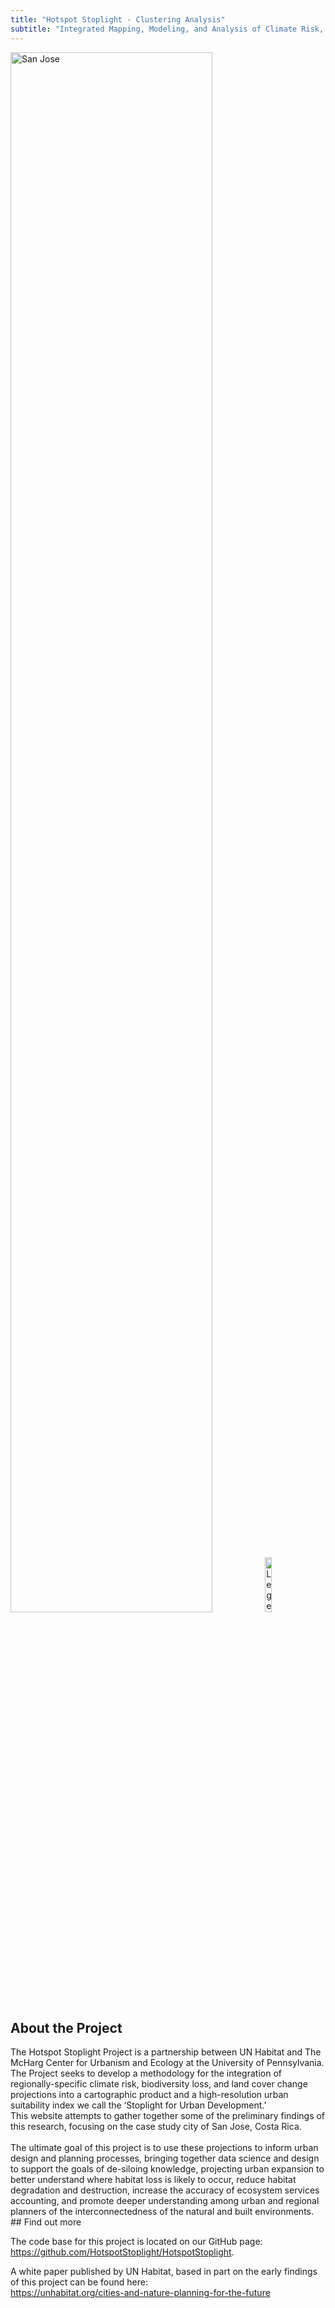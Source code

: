 ```yaml
---
title: "Hotspot Stoplight - Clustering Analysis"
subtitle: "Integrated Mapping, Modeling, and Analysis of Climate Risk, Biodiversity Loss, and Urban Expansion"
---
```

![San Jose](/images/SanJose-01.png){width=80%}
![Legend](/images/Legend_darkmode.png){width=15%}

## About the Project

The Hotspot Stoplight Project is a partnership between UN Habitat and The McHarg Center for Urbanism and Ecology at the University of Pennsylvania. The Project seeks to develop a methodology for the integration of regionally-specific climate risk, biodiversity loss, and land cover change projections into a cartographic product and a high-resolution urban suitability index we call the 'Stoplight for Urban Development.'
<br>
This website attempts to gather together some of the preliminary findings of this research, focusing on the case study city of San Jose, Costa Rica.
<br>
<br>
The ultimate goal of this project is to use these projections to inform urban design and planning processes, bringing together data science and design to support the goals of de-siloing knowledge, projecting urban expansion to better understand where habitat loss is likely to occur, reduce habitat degradation and destruction, increase the accuracy of ecosystem services accounting, and promote deeper understanding among urban and regional planners of the interconnectedness of the natural and built environments.
<br>
## Find out more

The code base for this project is located on our GitHub page: <br>
[https://github.com/HotspotStoplight/HotspotStoplight](https://github.com/HotspotStoplight/HotspotStoplight).

A white paper published by UN Habitat, based in part on the early findings of this project can be found here: <br>
[https://unhabitat.org/cities-and-nature-planning-for-the-future](https://unhabitat.org/cities-and-nature-planning-for-the-future)






 
